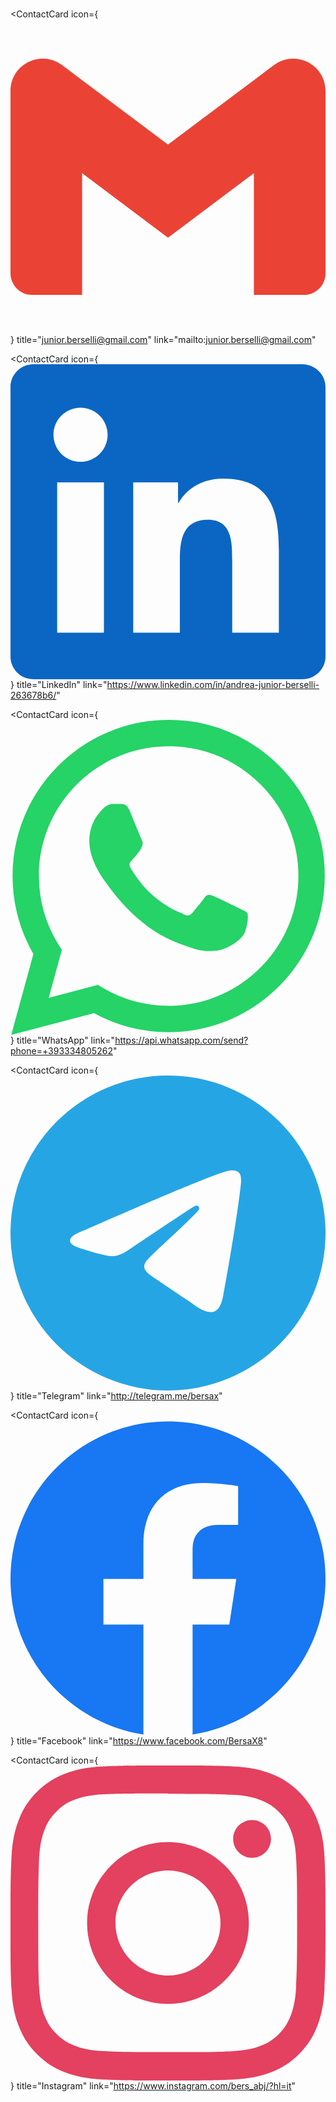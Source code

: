 <SectionText text="Contact me" />

<br />

<ContactCard
  icon={
    <svg
      role="img"
      viewBox="0 0 24 24"
      xmlns="http://www.w3.org/2000/svg"
      fill="#EA4335"
    >
      <title>Gmail</title>
      <path d="M24 5.457v13.909c0 .904-.732 1.636-1.636 1.636h-3.819V11.73L12 16.64l-6.545-4.91v9.273H1.636A1.636 1.636 0 0 1 0 19.366V5.457c0-2.023 2.309-3.178 3.927-1.964L5.455 4.64 12 9.548l6.545-4.91 1.528-1.145C21.69 2.28 24 3.434 24 5.457z" />
    </svg>
  }
  title="junior.berselli@gmail.com"
  link="mailto:junior.berselli@gmail.com"
></ContactCard>
<ContactCard
  icon={
    <svg
      role="img"
      viewBox="0 0 24 24"
      xmlns="http://www.w3.org/2000/svg"
      fill="#0A66C2"
    >
      <title>LinkedIn</title>
      <path d="M20.447 20.452h-3.554v-5.569c0-1.328-.027-3.037-1.852-3.037-1.853 0-2.136 1.445-2.136 2.939v5.667H9.351V9h3.414v1.561h.046c.477-.9 1.637-1.85 3.37-1.85 3.601 0 4.267 2.37 4.267 5.455v6.286zM5.337 7.433c-1.144 0-2.063-.926-2.063-2.065 0-1.138.92-2.063 2.063-2.063 1.14 0 2.064.925 2.064 2.063 0 1.139-.925 2.065-2.064 2.065zm1.782 13.019H3.555V9h3.564v11.452zM22.225 0H1.771C.792 0 0 .774 0 1.729v20.542C0 23.227.792 24 1.771 24h20.451C23.2 24 24 23.227 24 22.271V1.729C24 .774 23.2 0 22.222 0h.003z" />
    </svg>
  }
  title="LinkedIn"
  link="https://www.linkedin.com/in/andrea-junior-berselli-263678b6/"
></ContactCard>
<ContactCard
  icon={
    <svg
      role="img"
      viewBox="0 0 24 24"
      xmlns="http://www.w3.org/2000/svg"
      fill="#25D366"
    >
      <title>WhatsApp</title>
      <path d="M17.472 14.382c-.297-.149-1.758-.867-2.03-.967-.273-.099-.471-.148-.67.15-.197.297-.767.966-.94 1.164-.173.199-.347.223-.644.075-.297-.15-1.255-.463-2.39-1.475-.883-.788-1.48-1.761-1.653-2.059-.173-.297-.018-.458.13-.606.134-.133.298-.347.446-.52.149-.174.198-.298.298-.497.099-.198.05-.371-.025-.52-.075-.149-.669-1.612-.916-2.207-.242-.579-.487-.5-.669-.51-.173-.008-.371-.01-.57-.01-.198 0-.52.074-.792.372-.272.297-1.04 1.016-1.04 2.479 0 1.462 1.065 2.875 1.213 3.074.149.198 2.096 3.2 5.077 4.487.709.306 1.262.489 1.694.625.712.227 1.36.195 1.871.118.571-.085 1.758-.719 2.006-1.413.248-.694.248-1.289.173-1.413-.074-.124-.272-.198-.57-.347m-5.421 7.403h-.004a9.87 9.87 0 01-5.031-1.378l-.361-.214-3.741.982.998-3.648-.235-.374a9.86 9.86 0 01-1.51-5.26c.001-5.45 4.436-9.884 9.888-9.884 2.64 0 5.122 1.03 6.988 2.898a9.825 9.825 0 012.893 6.994c-.003 5.45-4.437 9.884-9.885 9.884m8.413-18.297A11.815 11.815 0 0012.05 0C5.495 0 .16 5.335.157 11.892c0 2.096.547 4.142 1.588 5.945L.057 24l6.305-1.654a11.882 11.882 0 005.683 1.448h.005c6.554 0 11.89-5.335 11.893-11.893a11.821 11.821 0 00-3.48-8.413Z" />
    </svg>
  }
  title="WhatsApp"
  link="https://api.whatsapp.com/send?phone=+393334805262"
></ContactCard>
<ContactCard
  icon={
    <svg
      role="img"
      viewBox="0 0 24 24"
      xmlns="http://www.w3.org/2000/svg"
      fill="#26A5E4"
    >
      <title>Telegram</title>
      <path d="M11.944 0A12 12 0 0 0 0 12a12 12 0 0 0 12 12 12 12 0 0 0 12-12A12 12 0 0 0 12 0a12 12 0 0 0-.056 0zm4.962 7.224c.1-.002.321.023.465.14a.506.506 0 0 1 .171.325c.016.093.036.306.02.472-.18 1.898-.962 6.502-1.36 8.627-.168.9-.499 1.201-.82 1.23-.696.065-1.225-.46-1.9-.902-1.056-.693-1.653-1.124-2.678-1.8-1.185-.78-.417-1.21.258-1.91.177-.184 3.247-2.977 3.307-3.23.007-.032.014-.15-.056-.212s-.174-.041-.249-.024c-.106.024-1.793 1.14-5.061 3.345-.48.33-.913.49-1.302.48-.428-.008-1.252-.241-1.865-.44-.752-.245-1.349-.374-1.297-.789.027-.216.325-.437.893-.663 3.498-1.524 5.83-2.529 6.998-3.014 3.332-1.386 4.025-1.627 4.476-1.635z" />
    </svg>
  }
  title="Telegram"
  link="http://telegram.me/bersax"
></ContactCard>
<ContactCard
  icon={
    <svg
      role="img"
      viewBox="0 0 24 24"
      xmlns="http://www.w3.org/2000/svg"
      fill="#1877F2"
    >
      <title>Facebook</title>
      <path d="M24 12.073c0-6.627-5.373-12-12-12s-12 5.373-12 12c0 5.99 4.388 10.954 10.125 11.854v-8.385H7.078v-3.47h3.047V9.43c0-3.007 1.792-4.669 4.533-4.669 1.312 0 2.686.235 2.686.235v2.953H15.83c-1.491 0-1.956.925-1.956 1.874v2.25h3.328l-.532 3.47h-2.796v8.385C19.612 23.027 24 18.062 24 12.073z" />
    </svg>
  }
  title="Facebook"
  link="https://www.facebook.com/BersaX8"
></ContactCard>
<ContactCard
  icon={
    <svg
      role="img"
      viewBox="0 0 24 24"
      xmlns="http://www.w3.org/2000/svg"
      fill="#E4405F"
    >
      <title>Instagram</title>
      <path d="M12 0C8.74 0 8.333.015 7.053.072 5.775.132 4.905.333 4.14.63c-.789.306-1.459.717-2.126 1.384S.935 3.35.63 4.14C.333 4.905.131 5.775.072 7.053.012 8.333 0 8.74 0 12s.015 3.667.072 4.947c.06 1.277.261 2.148.558 2.913.306.788.717 1.459 1.384 2.126.667.666 1.336 1.079 2.126 1.384.766.296 1.636.499 2.913.558C8.333 23.988 8.74 24 12 24s3.667-.015 4.947-.072c1.277-.06 2.148-.262 2.913-.558.788-.306 1.459-.718 2.126-1.384.666-.667 1.079-1.335 1.384-2.126.296-.765.499-1.636.558-2.913.06-1.28.072-1.687.072-4.947s-.015-3.667-.072-4.947c-.06-1.277-.262-2.149-.558-2.913-.306-.789-.718-1.459-1.384-2.126C21.319 1.347 20.651.935 19.86.63c-.765-.297-1.636-.499-2.913-.558C15.667.012 15.26 0 12 0zm0 2.16c3.203 0 3.585.016 4.85.071 1.17.055 1.805.249 2.227.415.562.217.96.477 1.382.896.419.42.679.819.896 1.381.164.422.36 1.057.413 2.227.057 1.266.07 1.646.07 4.85s-.015 3.585-.074 4.85c-.061 1.17-.256 1.805-.421 2.227-.224.562-.479.96-.899 1.382-.419.419-.824.679-1.38.896-.42.164-1.065.36-2.235.413-1.274.057-1.649.07-4.859.07-3.211 0-3.586-.015-4.859-.074-1.171-.061-1.816-.256-2.236-.421-.569-.224-.96-.479-1.379-.899-.421-.419-.69-.824-.9-1.38-.165-.42-.359-1.065-.42-2.235-.045-1.26-.061-1.649-.061-4.844 0-3.196.016-3.586.061-4.861.061-1.17.255-1.814.42-2.234.21-.57.479-.96.9-1.381.419-.419.81-.689 1.379-.898.42-.166 1.051-.361 2.221-.421 1.275-.045 1.65-.06 4.859-.06l.045.03zm0 3.678c-3.405 0-6.162 2.76-6.162 6.162 0 3.405 2.76 6.162 6.162 6.162 3.405 0 6.162-2.76 6.162-6.162 0-3.405-2.76-6.162-6.162-6.162zM12 16c-2.21 0-4-1.79-4-4s1.79-4 4-4 4 1.79 4 4-1.79 4-4 4zm7.846-10.405c0 .795-.646 1.44-1.44 1.44-.795 0-1.44-.646-1.44-1.44 0-.794.646-1.439 1.44-1.439.793-.001 1.44.645 1.44 1.439z" />
    </svg>
  }
  title="Instagram"
  link="https://www.instagram.com/bers_abj/?hl=it"
></ContactCard>
